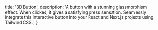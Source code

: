   title: '3D Button',
  description: 'A button with a stunning glassmorphism effect. When clicked, it gives a satisfying press sensation. Seamlessly integrate this interactive button into your React and Next.js projects using Tailwind CSS.',
}

<BackButton href="/components/button" />

<ComponentPreview path="components/button/GlassmorphismButton" usingFramer />